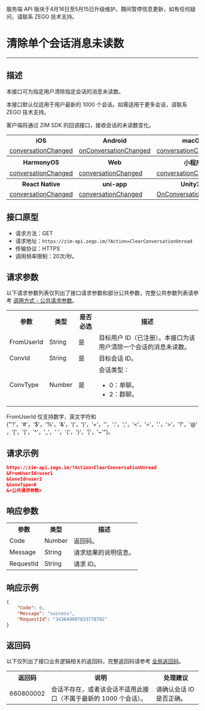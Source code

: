 <Warning title="警告">服务端 API 版块于4月16日至5月15日升级维护，期间暂停信息更新，如有任何疑问，请联系 ZEGO 技术支持。</Warning>
# 清除单个会话消息未读数

---

## 描述

本接口可为指定用户清除指定会话的消息未读数。

<Note title="说明">本接口默认仅适用于用户最新的 1000 个会话。如需适用于更多会话，请联系 ZEGO 技术支持。</Note>

客户端将通过 ZIM SDK 的回调接口，接收会话的未读数变化。

<table>
  <colgroup>
    <col />
    <col />
    <col />
    <col />
    <col />
    <col />
    <col />
    <col />
    <col />
  </colgroup>
<tbody><tr>
<th>iOS</th>
<th>Android</th>
<th>macOS</th>
<th>Windows</th>
</tr>
<tr>
<td><a href="https://doc-zh.zego.im/article/api?doc=zim_API~objective-c_ios~protocol~ZIMEventHandler#zim-group-member-info-updated-operated-info-group-id" target="_blank" rel="noopener">conversationChanged</a></td>
<td><a href="https://doc-zh.zego.im/article/api?doc=zim_API~java_android~class~ZIMEventHandler#on-conversation-changed" target="_blank" rel="noopener">onConversationChanged</a></td>
<td><a href="https://doc-zh.zego.im/article/api?doc=zim_API~objective-c_macos~protocol~ZIMEventHandler#zim-group-member-info-updated-operated-info-group-id" target="_blank" rel="noopener">conversationChanged</a></td>
<td><a href="https://doc-zh.zego.im/article/api?doc=zim_API~cpp_windows~class~ZIMEventHandler#on-conversation-changed" target="_blank" rel="noopener">onConversationChanged</a></td>
</tr>
<tr>
<th>HarmonyOS</th>
<th>Web</th>
<th>小程序</th>
<th>Flutter</th>
</tr>
<tr>
<td><a href="https://doc-zh.zego.im/article/api?doc=zim_API~javascript_harmony~interface~ZIMEventHandler#conversation-changed" target="_blank" rel="noopener">conversationChanged</a></td>
<td><a href="https://doc-zh.zego.im/article/api?doc=zim_API~javascript_web~interface~ZIMEventHandler#conversation-changed" target="_blank" rel="noopener">conversationChanged</a></td>
<td><a href="https://doc-zh.zego.im/article/api?doc=zim_API~javascript_wxxcx~interface~ZIMEventHandler#conversation-changed" target="_blank" rel="noopener">conversationChanged</a></td>
<td><a href="https://pub.dev/documentation/zego_zim/latest/zego_zim/ZIMEventHandler/onConversationChanged.html" target="_blank" rel="noopener">onConversationChanged</a></td>
</tr>
<tr>
<th>React Native</th>
<th>uni-app</th>
<th>Unity3D</th>
<th></th>
</tr>
<tr>
<td><a href="https://doc-zh.zego.im/article/api?doc=zim_API~javascript_react-native~interface~ZIMEventHandler#conversation-changed" target="_blank" rel="noopener">conversationChanged</a></td>
<td><a href="https://doc-zh.zego.im/article/api?doc=zim_API~javascript_uni-app~interface~ZIMEventHandler#group-application-updated" target="_blank" rel="noopener">conversationChanged</a></td>
<td><a href="https://doc-zh.zego.im/article/api?doc=zim_API~cs_unity3d~class~ZIMEventHandler#on-conversation-changed" target="_blank" rel="noopener">OnConversationChanged</a></td>
<td></td>
</tr>
</tbody></table>

## 接口原型

- 请求方法：GET
- 请求地址：`https://zim-api.zego.im/?Action=ClearConversationUnread`
- 传输协议：HTTPS
- 调用频率限制：20次/秒。

## 请求参数

以下请求参数列表仅列出了接口请求参数和部分公共参数，完整公共参数列表请参考 [调用方式 - 公共请求参数](../Accessing%20Server%20APIs.mdx#2-公共参数)。

<table>
<tbody><tr>
<th>参数</th>
<th>类型</th>
<th>是否必选</th>
<th>描述</th>
</tr>
<tr>
<td>FromUserId</td>
<td>String</td>
<td>是</td>
<td>目标用户 ID（已注册）。本接口为该用户清除一个会话的消息未读数。</td>
</tr>
<tr>
<td>ConvId</td>
<td>String</td>
<td>是</td>
<td>目标会话 ID。</td>
</tr>
<tr>
<td>ConvType</td>
<td>Number</td>
<td>是</td>
<td>会话类型：<ul><li>0：单聊。</li><li>2：群聊。</li></ul></td>
</tr>
</tbody></table>


<Note title="说明">

FromUserId 仅支持数字，英文字符和 {"'!'，'#'，'$'，'%'，'&'，'('，')'，'+'，''，':'，';'，'<'，'='，'.'，'>'，'?'，'@'，'['，']'，'^'，'_'，' '，'{'，'}'，'|'，'~'"}。
</Note>

## 请求示例

```json
https://zim-api.zego.im/?Action=ClearConversationUnread
&FromUserId=user1
&ConvId=user2
&ConvType=0
&<公共请求参数>
```

## 响应参数

<table>
  <colgroup>
    <col />
    <col />
    <col />
  </colgroup>
<tbody><tr data-row-level="1">
<th>参数</th>
<th>类型</th>
<th>描述</th>
</tr>
<tr data-row-level="2">
<td>Code</td>
<td>Number</td>
<td>返回码。</td>
</tr>
<tr data-row-level="3">
<td>Message</td>
<td>String</td>
<td>请求结果的说明信息。</td>
</tr>
<tr data-row-level="4">
<td>RequestId</td>
<td>String</td>
<td>请求 ID。</td>
</tr>
</tbody></table>

## 响应示例

```json
{
    "Code": 0,
    "Message": "success",
    "RequestId": "343649807833778782"
}
```


## 返回码

以下仅列出了接口业务逻辑相关的返回码，完整返回码请参考 [全局返回码](../Return%20codes.mdx)。

<table>
<tbody><tr>
<th>返回码</th>
<th>说明</th>
<th>处理建议</th>
</tr>
<tr>
<td>660800002</td>
<td>会话不存在，或者该会话不适用此接口（不属于最新的 1000 个会话）。</td>
<td>请确认会话 ID 是否正确。</td>
</tr>
</tbody></table>
